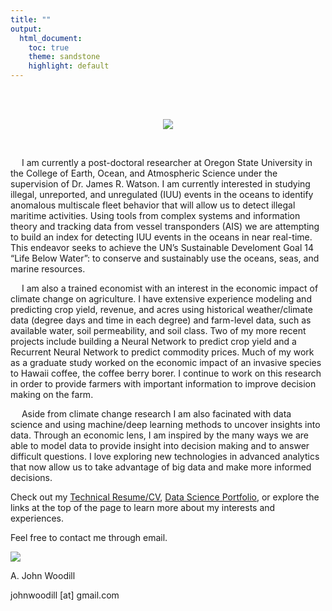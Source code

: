 ```yaml
---
title: ""
output:
  html_document:
    toc: true
    theme: sandstone
    highlight: default
---
```

<link rel="stylesheet" href="https://cdn.rawgit.com/jpswalsh/academicons/master/css/academicons.min.css">

<br>
<br>

<center>
![](images/circle_portrait.png) 

<a href="mailto:johnwoodill@gmail.com"> <i class="fa fa-envelope-square fa-3x"></i></a>
<a href="http://johnwoodill.github.io/images/AJohnWoodill_TR_CV.pdf"> <i class="ai ai-cv ai-3x"></i></a>
<a href="https://www.linkedin.com/in/a-john-woodill-21475353/"> <i class="fa fa-linkedin-square fa-3x"></i></a>
<a href="https://www.github.com/johnwoodill"> <i class="fa fa-git-square fa-3x"></i></a>
<a href="https://scholar.google.com/citations?user=FOD51c4AAAAJ&hl=en"> <i class="ai ai-google-scholar-square ai-3x"></i></a>
</center>

<br>

&emsp; I am currently a post-doctoral researcher at Oregon State University in the College of Earth, Ocean, and Atmospheric Science under the supervision of Dr. James R. Watson. I am currently interested in studying illegal, unreported, and unregulated (IUU) events in the oceans to identify anomalous multiscale fleet behavior that will allow us to detect illegal maritime activities. Using tools from complex systems and information theory and tracking data from vessel transponders (AIS) we are attempting to build an index for detecting IUU events in the oceans in near real-time. This endeavor seeks to achieve the UN's Sustainable Develoment Goal 14 "Life Below Water": to conserve and sustainably use the oceans, seas, and marine resources.


&emsp; I am also a trained economist with an interest in the economic impact of climate change on agriculture. I have extensive experience modeling and predicting crop yield, revenue, and acres using historical weather/climate data (degree days and time in each degree) and farm-level data, such as available water, soil permeability, and soil class. Two of my more recent projects include building a Neural Network to predict crop yield and a Recurrent Neural Network to predict commodity prices. Much of my work as a graduate study worked on the economic impact of an invasive species to Hawaii coffee, the coffee berry borer. I continue to work on this research in order to provide farmers with important information to improve decision making on the farm.


&emsp; Aside from climate change research I am also facinated with data science and using machine/deep learning methods to uncover insights into data. Through an economic lens, I am inspired by the many ways we are able to model data to provide insight into decision making and to answer difficult questions. I love exploring new technologies in advanced analytics that now allow us to take advantage of big data and make more informed decisions.

Check out my [Technical Resume/CV](http://johnwoodill.github.io/images/AJohnWoodill_TR_CV.pdf), [Data Science Portfolio](https://github.com/johnwoodill/Data-Science-Portfolio), or explore the links at the top of the page to learn more about my interests and experiences.

Feel free to contact me through email.

![](images/AJohnWoodill_signature.png)

A. John Woodill

johnwoodill [at] gmail.com

<script>
  (function(i,s,o,g,r,a,m){i['GoogleAnalyticsObject']=r;i[r]=i[r]||function(){
  (i[r].q=i[r].q||[]).push(arguments)},i[r].l=1*new Date();a=s.createElement(o),
  m=s.getElementsByTagName(o)[0];a.async=1;a.src=g;m.parentNode.insertBefore(a,m)
  })(window,document,'script','https://www.google-analytics.com/analytics.js','ga');

  ga('create', 'UA-61017136-2', 'auto');
  ga('send', 'pageview');

</script>

